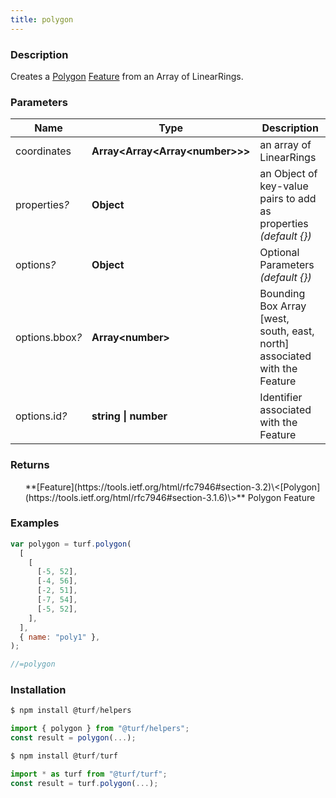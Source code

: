 ```yaml
---
title: polygon
---
```



### Description

Creates a [Polygon](https://tools.ietf.org/html/rfc7946#section-3.1.6) [Feature](https://tools.ietf.org/html/rfc7946#section-3.2) from an Array of LinearRings.

### Parameters

| Name                 | Type                                  | Description                                                               |
| -------------------- | ------------------------------------- | ------------------------------------------------------------------------- |
| coordinates          | **Array\<Array\<Array\<number\>\>\>** | an array of LinearRings                                                   |
| properties<i>?</i>   | **Object**                            | an Object of key-value pairs to add as properties _(default \{\})_        |
| options<i>?</i>      | **Object**                            | Optional Parameters _(default \{\})_                                      |
| options.bbox<i>?</i> | **Array\<number\>**                   | Bounding Box Array [west, south, east, north] associated with the Feature |
| options.id<i>?</i>   | **string \| number**                  | Identifier associated with the Feature                                    |

### Returns

<ul>
  **[Feature](https://tools.ietf.org/html/rfc7946#section-3.2)\<[Polygon](https://tools.ietf.org/html/rfc7946#section-3.1.6)\>** Polygon Feature

</ul>

### Examples

```javascript
var polygon = turf.polygon(
  [
    [
      [-5, 52],
      [-4, 56],
      [-2, 51],
      [-7, 54],
      [-5, 52],
    ],
  ],
  { name: "poly1" },
);

//=polygon
```

### Installation

```javascript
$ npm install @turf/helpers

import { polygon } from "@turf/helpers";
const result = polygon(...);
```

```javascript
$ npm install @turf/turf

import * as turf from "@turf/turf";
const result = turf.polygon(...);
```
